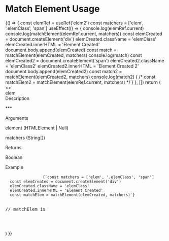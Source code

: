 

<Meta title="MDX/Helpers/Match Element" />

# Match Element Usage

<!-- add a plugin description -->

<Canvas>
  <Story name="Match Element Usage">
    {() => {
      const elemRef = useRef('elem2')
      const matchers = ['elem', '.elemClass', 'span']
      useEffect(() => {
        console.log(elemRef.current)
        console.log(matchElement(elemRef.current, matchers))
        const elemCreated = document.createElement('div')
        elemCreated.className = 'elemClass'
        elemCreated.innerHTML = 'Element Created'
        document.body.append(elemCreated)
        const match = matchElement(elemCreated, matchers)
        console.log(match)
        const elemCreated2 = document.createElement('span')
        elemCreated2.className = 'elemClass2'
        elemCreated2.innerHTML = 'Element Created 2'
        document.body.append(elemCreated2)
        const match2 = matchElement(elemCreated2, matchers)
        console.log(match2)
        {
          /* const matchElem2 = matchElement(elemRef.current, matchers) */
        }
      }, [])
      return (
        <>
          <div className="elemClass" ref={elemRef} style={{ display: 'none' }}>
            elem
          </div>
          <div>
            <span className="font-bold">Description</span>
            <div className="p-2 pb-4">
              <p>***</p>
            </div>
          </div>
          <div>
            <span className="font-bold">Arguments</span>
            <div className="p-2 pb-4">
              <p className="ui-text-ink-secondary">
                element (HTMLElement | Null)
              </p>
              <p className="ui-text-ink-secondary">matchers (String[])</p>
            </div>
          </div>
          <div>
            <span className="font-bold">Returns</span>
            <p className="p-2 pb-4">
              <span className="ui-text-ink-secondary">Boolean</span>
            </p>
          </div>
          <span className="font-bold">Example</span>
          <div className="yobta-bg-paper-2 w-max p-4">
            <pre>
              <code>{`const matchers = ['elem', '.elemClass', 'span']
  const elemCreated = document.createElement('div')
  elemCreated.className = 'elemClass'
  elemCreated.innerHTML = 'Element Created'
  const matchElem = matchElement(elemCreated, matchers)`}</code>
              <p className="ui-text-color-14 p-4">// matchElem is </p>
            </pre>
          </div>
        </>
      )
    }}
  </Story>
</Canvas>
